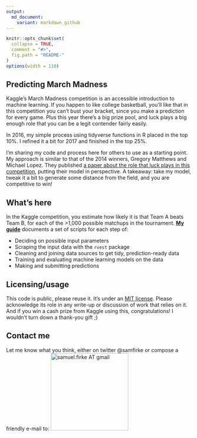 ```yaml
---
output:
  md_document:
    variant: markdown_github
---
```


<!-- README.md is generated from README.Rmd. Please edit that file -->

```r
knitr::opts_chunk$set(
  collapse = TRUE, 
  comment = "#>",
  fig.path = "README-"  
)
options(width = 110)
```

## Predicting March Madness

Kaggle's March Madness competition is an accessible introduction to machine learning.  If you happen to like college basketball, you'll like that in this competition you can't bust your bracket, since you make a prediction for every game.  Plus this year there's a big prize pool, and luck plays a big enough role that you can be a legit contender fairly easily.

In 2016, my simple process using tidyverse functions in R placed in the top 10%.  I refined it a bit for 2017 and finished in the top 25%.

I'm sharing my code and process here for others to use as a starting point.  My approach is similar to that of the 2014 winners, Gregory Matthews and Michael Lopez.  They published [a paper about the role that luck plays in this competition](https://arxiv.org/abs/1412.0248), putting their model in perspective.  A takeaway: take  my model, tweak it a bit to generate some distance from the field, and you are competitive to win!

## What's here

In the Kaggle competition, you estimate how likely it is that Team A beats Team B, for each of the >1,000 possible matchups in the tournament.  **[My guide](march_madness_how_to.md)** documents a set of scripts for each step of:

* Deciding on possible input parameters
* Scraping the input data with the `rvest` package
* Cleaning and joining data sources to get tidy, prediction-ready data
* Training and evaluating machine learning models on the data
* Making and submitting predictions


## Licensing/usage

This code is public, please reuse it.  It's under an [MIT license](License.md).  Please acknowledge its role in any write-up or discussion of work that relies on it.  And if you win a cash prize from Kaggle using this, congratulations!  I wouldn't turn down a thank-you gift ;)

## Contact me

Let me know what you think, either on twitter @samfirke or compose a friendly e-mail to: <img src = "http://samfirke.com/wp-content/uploads/2016/07/email_address_whitespace_top.png" alt = "samuel.firke AT gmail" width = "210"/>

